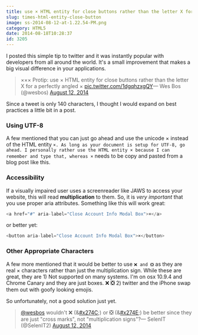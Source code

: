 ```yaml
---
title: use × HTML entity for close buttons rather than the letter X for a perfectly angled ×
slug: times-html-entity-close-button
image: ss-2014-08-12-at-1.22.54-PM.png
category: HTML5
date: 2014-08-18T10:28:37
id: 3205
---
```


I posted this simple tip to twitter and it was instantly popular with developers from all around the world. It's a small improvement that makes a big visual difference in your applications.

<blockquote class="twitter-tweet" lang="en">××× Protip: use × HTML entity for close buttons rather than the letter X for a perfectly angled × <a href="http://t.co/1dgqhzxgQY">pic.twitter.com/1dgqhzxgQY</a>— Wes Bos (@wesbos) <a href="https://twitter.com/wesbos/statuses/499245255703949312">August 12, 2014</a></blockquote>

Since a tweet is only 140 characters, I thought I would expand on best practices a little bit in a post.

<h3>Using UTF-8</h3>

A few mentioned that you can just go ahead and use the unicode × instead of the HTML entity `×. As long as your document is setup for UTF-8, go ahead. I personally rather use the HTML entity × because I can remember and type that, whereas ×` needs to be copy and pasted from a blog post like this.

<h3>Accessibility</h3>

If a visually impaired user uses a screenreader like JAWS to access your website, this will read **multiplication**  to them. So, it is <em>very important</em> that you use proper aria attributes. Something like this will work great:


```js
<a href="#" aria-label="Close Account Info Modal Box">×</a>

```

or better yet:


```js
<button aria-label="Close Account Info Modal Box">×</button>

```

<h3>Other Appropriate Characters</h3>

A few more mentioned that it would be better to use `❌ and ❎` as they are real × characters rather than just the multiplication sign. While these are great, they are 1) Not supported on many systems. I'm on osx 10.9.4 and Chrome Canary and they are just boxes. ❌ ❎ 2) twitter and the iPhone swap them out with goofy looking emojis.

So unfortunately, not a good solution just yet.

<blockquote class="twitter-tweet" lang="en"><a href="https://twitter.com/wesbos">@wesbos</a> wouldn't ❌ (&<a href="https://twitter.com/hashtag/x274C?src=hash">#x274C</a>;) or ❎ (&<a href="https://twitter.com/hashtag/x274E?src=hash">#x274E</a>;) be better since they are just "cross marks", not "multiplication signs"?— SelenIT (@SelenIT2) <a href="https://twitter.com/SelenIT2/statuses/499321739411996672">August 12, 2014</a></blockquote>
